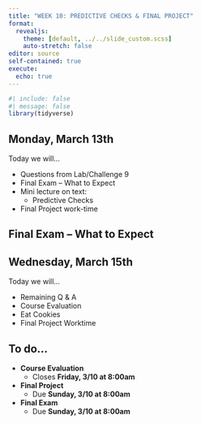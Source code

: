 ```yaml
---
title: "WEEK 10: PREDICTIVE CHECKS & FINAL PROJECT"
format: 
  revealjs:
    theme: [default, ../../slide_custom.scss]
    auto-stretch: false
editor: source
self-contained: true
execute:
  echo: true
---
```


```r
#| include: false
#| message: false
library(tidyverse)
```

## Monday, March 13th

Today we will...

+ Questions from Lab/Challenge 9
+ Final Exam -- What to Expect
+ Mini lecture on text:
  + Predictive Checks
+ Final Project work-time

## Final Exam -- What to Expect

## Wednesday, March 15th

Today we will...

+ Remaining Q & A
+ Course Evaluation
+ Eat Cookies
+ Final Project Worktime

## To do...

+ **Course Evaluation**
  + Closes **Friday, 3/10 at 8:00am**
  
+ **Final Project**
  + Due **Sunday, 3/10 at 8:00am**
  
+ **Final Exam**
  + Due **Sunday, 3/10 at 8:00am**
  